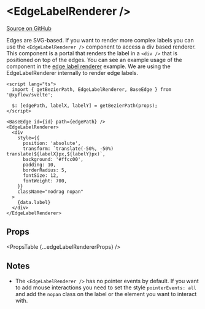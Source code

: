 
# &lt;EdgeLabelRenderer />

[Source on GitHub](https://github.com/wbkd/react-flow/blob/f919cb152dd5a92ec3b4d7e4568ffe099bc2af39/packages/react/src/components/EdgeLabelRenderer/index.tsx#L9)

Edges are SVG-based. If you want to render more complex labels you can use the
`<EdgeLabelRenderer />` component to access a div based renderer. This component
is a portal that renders the label in a `<div />` that is positioned on top of
the edges. You can see an example usage of the component in the [edge label renderer](/examples/edges/edge-label-renderer) example. We are using the EdgeLabelRenderer internally to render edge labels.

```svelte filename="CustomEdge.svelte"
<script lang="ts">
  import { getBezierPath, EdgeLabelRenderer, BaseEdge } from '@xyflow/svelte';

  $: [edgePath, labelX, labelY] = getBezierPath(props);
</script>

<BaseEdge id={id} path={edgePath} />
<EdgeLabelRenderer>
  <div
    style={{
      position: 'absolute',
      transform: `translate(-50%, -50%) translate(${labelX}px,${labelY}px)`,
      background: '#ffcc00',
      padding: 10,
      borderRadius: 5,
      fontSize: 12,
      fontWeight: 700,
    }}
    className="nodrag nopan"
  >
    {data.label}
  </div>
</EdgeLabelRenderer>
```

## Props

<PropsTable {...edgeLabelRendererProps} />

## Notes

- The `<EdgeLabelRenderer />` has no pointer events by default. If you want to
  add mouse interactions you need to set the style `pointerEvents: all` and add
  the `nopan` class on the label or the element you want to interact with.
